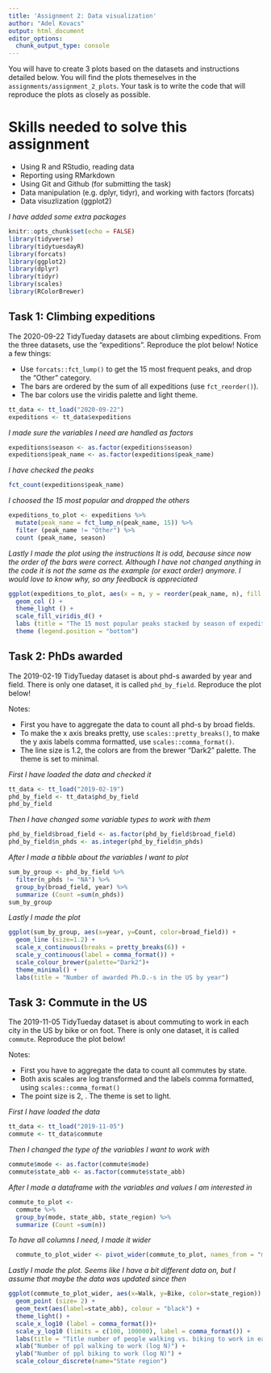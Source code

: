 ```yaml
---
title: 'Assignment 2: Data visualization'
author: "Adel Kovacs"
output: html_document
editor_options: 
  chunk_output_type: console
---
```


You will have to create 3 plots based on the datasets and instructions detailed below. You will find the plots themeselves in the `assignments/assignment_2_plots`. Your task is to write the code that will reproduce the plots as closely as possible.

# Skills needed to solve this assignment

-   Using R and RStudio, reading data
-   Reporting using RMarkdown
-   Using Git and Github (for submitting the task)
-   Data manipulation (e.g. dplyr, tidyr), and working with factors (forcats)
-   Data visuzlization (ggplot2)

*I have added some extra packages*

```r
knitr::opts_chunk$set(echo = FALSE)
library(tidyverse)
library(tidytuesdayR)
library(forcats)
library(ggplot2)
library(dplyr)
library(tidyr)
library(scales)
library(RColorBrewer)
```

## Task 1: Climbing expeditions

The 2020-09-22 TidyTueday datasets are about climbing expeditions. From the three datasets, use the "expeditions". Reproduce the plot below! Notice a few things:

-   Use `forcats::fct_lump()` to get the 15 most frequent peaks, and drop the "Other" category.
-   The bars are ordered by the sum of all expeditions (use `fct_reorder()`).
-   The bar colors use the viridis palette and light theme.

```r
tt_data <- tt_load("2020-09-22")
expeditions <- tt_data$expeditions
```

*I made sure the variables I need are handled as factors*
```r
expeditions$season <- as.factor(expeditions$season)
expeditions$peak_name <- as.factor(expeditions$peak_name)
```

*I have checked the peaks*

```r
fct_count(expeditions$peak_name)
```

*I choosed the 15 most popular and dropped the others*

```r
expeditions_to_plot <- expeditions %>%
  mutate(peak_name = fct_lump_n(peak_name, 15)) %>%
  filter (peak_name != "Other") %>%
  count (peak_name, season)
```

*Lastly I made the plot using the instructions*
*It is odd, because since now the order of the bars were correct. Although I have not changed anything in the code it is not the same as the example (or exact order) anymore. I would love to know why, so any feedback is appreciated*

```r
ggplot(expeditions_to_plot, aes(x = n, y = reorder(peak_name, n), fill = season)) +
  geom_col () +
  theme_light () +
  scale_fill_viridis_d() +
  labs (title = "The 15 most popular peaks stacked by season of expedition", x = "Number of expeditions", y = NULL) +
  theme (legend.position = "bottom")
```

## Task 2: PhDs awarded

The 2019-02-19 TidyTueday dataset is about phd-s awarded by year and field. There is only one dataset, it is called `phd_by_field`. Reproduce the plot below!

Notes:

-   First you have to aggregate the data to count all phd-s by broad fields.
-   To make the x axis breaks pretty, use `scales::pretty_breaks()`, to make the y axis labels comma formatted, use `scales::comma_format()`.
-   The line size is 1.2, the colors are from the brewer "Dark2" palette. The theme is set to minimal.

*First I have loaded the data and checked it*

```r
tt_data <- tt_load("2019-02-19")
phd_by_field <- tt_data$phd_by_field
phd_by_field
```

*Then I have changed some variable types to work with them*

```r
phd_by_field$broad_field <- as.factor(phd_by_field$broad_field)
phd_by_field$n_phds <- as.integer(phd_by_field$n_phds)
```

*After I made a tibble about the variables I want to plot*

```r
sum_by_group <- phd_by_field %>%
  filter(n_phds != "NA") %>%
  group_by(broad_field, year) %>%
  summarize (Count =sum(n_phds))
sum_by_group
```

*Lastly I made the plot*

```r
ggplot(sum_by_group, aes(x=year, y=Count, color=broad_field)) +
  geom_line (size=1.2) +
  scale_x_continuous(breaks = pretty_breaks(6)) +
  scale_y_continuous(label = comma_format()) +
  scale_colour_brewer(palette="Dark2")+
  theme_minimal() +
  labs(title = "Number of awarded Ph.D.-s in the US by year") 
```


## Task 3: Commute in the US

The 2019-11-05 TidyTueday dataset is about commuting to work in each city in the US by bike or on foot. There is only one dataset, it is called `commute`. Reproduce the plot below!

Notes:

-   First you have to aggregate the data to count all commutes by state.
-   Both axis scales are log transformed and the labels comma formatted, using `scales::comma_format()`
-   The point size is 2, . The theme is set to light.

*First I have loaded the data*

```r
tt_data <- tt_load("2019-11-05")
commute <- tt_data$commute
```

*Then I changed the type of the variables I want to work with*

```r
commute$mode <- as.factor(commute$mode)
commute$state_abb <- as.factor(commute$state_abb)
```

*After I made a dataframe with the variables and values I am interested in*

```r
commute_to_plot <- 
  commute %>%
  group_by(mode, state_abb, state_region) %>%
  summarize (Count =sum(n))
```

*To have all columns I need, I made it wider*

```r
  commute_to_plot_wider <- pivot_wider(commute_to_plot, names_from = "mode", values_from = "Count")
```

*Lastly I made the plot. Seems like I have a bit different data on, but I assume that maybe the data was updated since then*

```r
ggplot(commute_to_plot_wider, aes(x=Walk, y=Bike, color=state_region)) +
  geom_point (size= 2) +
  geom_text(aes(label=state_abb), colour = "black") +
  theme_light() +
  scale_x_log10 (label = comma_format())+
  scale_y_log10 (limits = c(100, 100000), label = comma_format()) +
  labs(title = "Title number of people walking vs. biking to work in each USA state") +
  xlab("Number of ppl walking to work (log N)") +
  ylab("Number of ppl biking to work (log N)") +
  scale_colour_discrete(name="State region")
```

